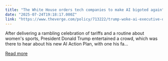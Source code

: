 ```yaml
---
title: "The White House orders tech companies to make AI bigoted again"
date: "2025-07-24T19:18:17.000Z"
link: "https://www.theverge.com/policy/713222/trump-woke-ai-executive-order-chatbots-llms"
---
```


After delivering a rambling celebration of tariffs and a routine about women's sports, President Donald Trump entertained a crowd, which was there to hear about his new AI Action Plan, with one his fa...

[Read more](https://www.theverge.com/policy/713222/trump-woke-ai-executive-order-chatbots-llms)
